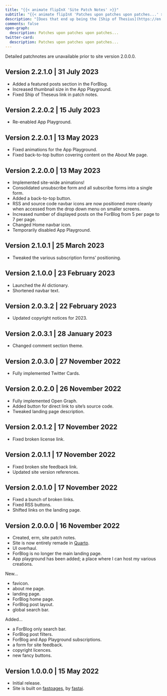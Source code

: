 ```yaml
---
title: "{{< animate flipInX 'Site Patch Notes' >}}"
subtitle: "{{< animate flipInX 'Patches upon patches upon patches...' >}}"
description: "[Does that end up being the [Ship of Thesius](https://en.wikipedia.org/wiki/Ship_of_Theseus)?]{.animate__animated .animate__flipInX style='display:inline-block;'}"
comments: false
open-graph:
  description: Patches upon patches upon patches...
twitter-card:
  description: Patches upon patches upon patches...
---
```


:::{.callout-note appearance="simple"}
Detailed patchnotes are unavailable prior to site version 2.0.0.0.
:::

## Version 2.2.1.0 | 31 July 2023 {.animate__animated .animate__slideInRight .animate__faster}

* Added a featured posts section in the ForBlog.
* Increased thumbnail size in the App Playground.
* Fixed Ship of Theseus link in patch notes.

## Version 2.2.0.2 | 15 July 2023 {.animate__animated .animate__slideInLeft .animate__faster}

* Re-enabled App Playground.

## Version 2.2.0.1 | 13 May 2023 {.animate__animated .animate__slideInRight .animate__faster}

* Fixed animations for the App Playground.
* Fixed back-to-top button covering content on the About Me page.

## Version 2.2.0.0 | 13 May 2023 {.animate__animated .animate__slideInLeft .animate__faster}

* Implemented site-wide animations!
* Consolidated unsubscribe form and all subscribe forms into a single form.
* Added a back-to-top button.
* RSS and source code navbar icons are now positioned more cleanly when accessed from the drop down menu on smaller screens.
* Increased number of displayed posts on the ForBlog from 5 per page to 7 per page.
* Changed Home navbar icon.
* Temporarily disabled App Playground.

## Version 2.1.0.1 | 25 March 2023 {.animate__animated .animate__slideInRight .animate__faster}

* Tweaked the various subscription forms' positioning.

## Version 2.1.0.0 | 23 February 2023 {.animate__animated .animate__slideInLeft .animate__faster}

* Launched the AI dictionary.
* Shortened navbar text.

## Version 2.0.3.2 | 22 February 2023 {.animate__animated .animate__slideInRight .animate__faster}

* Updated copyright notices for 2023.

## Version 2.0.3.1 | 28 January 2023 {.animate__animated .animate__slideInLeft .animate__faster}

* Changed comment section theme.

## Version 2.0.3.0 | 27 November 2022 {.animate__animated .animate__slideInRight .animate__faster}

* Fully implemented Twitter Cards.

## Version 2.0.2.0 | 26 November 2022 {.animate__animated .animate__slideInLeft .animate__faster}

* Fully implemented Open Graph.
* Added button for direct link to site's source code.
* Tweaked landing page description.

## Version 2.0.1.2 | 17 November 2022 {.animate__animated .animate__slideInRight .animate__faster}

* Fixed broken license link.

## Version 2.0.1.1 | 17 November 2022 {.animate__animated .animate__slideInLeft .animate__faster}

* Fixed broken site feedback link.
* Updated site version references.

## Version 2.0.1.0 | 17 November 2022 {.animate__animated .animate__slideInRight .animate__faster}

* Fixed a bunch of broken links.
* Fixed RSS buttons.
* Shifted links on the landing page.

## Version 2.0.0.0 | 16 November 2022 {.animate__animated .animate__slideInRight .animate__faster}

* Created, erm, site patch notes.
* Site is now entirely remade in [Quarto](https://quarto.org).
* UI overhaul.
* ForBlog is no longer the main landing page.
* App playground has been added; a place where I can host my various creations.

New...

* favicon.
* about me page.
* landing page.
* ForBlog home page.
* ForBlog post layout.
* global search bar.

Added...

* a ForBlog only search bar.
* ForBlog post filters.
* ForBlog and App Playground subscriptions.
* a form for site feedback.
* copyright licences.
* new fancy buttons.

## Version 1.0.0.0 | 15 May 2022 {.animate__animated .animate__slideInLeft .animate__faster}

* Initial release.
* Site is built on [fastpages](https://github.com/fastai/fastpages), by [fastai](https://fast.ai).
